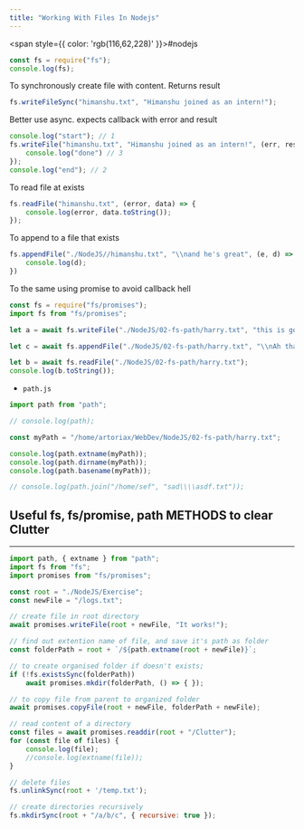 ```yaml
---
title: "Working With Files In Nodejs"
---
```



<span style={{ color: 'rgb(116,62,228)' }}>#nodejs</span> 

```js
const fs = require("fs");
console.log(fs);
```

To synchronously create file with content. Returns result

```js
fs.writeFileSync("himanshu.txt", "Himanshu joined as an intern!");
```

Better use async. expects callback with error and result

```js
console.log("start"); // 1
fs.writeFile("himanshu.txt", "Himanshu joined as an intern!", (err, res) => {
    console.log("done") // 3
});
console.log("end"); // 2
```

To read file at exists

```js
fs.readFile("himanshu.txt", (error, data) => {
    console.log(error, data.toString());
});
```

To append to a file that exists

```js
fs.appendFile("./NodeJS//himanshu.txt", "\\nand he's great", (e, d) => {
    console.log(d);
})
```

To the same using promise to avoid callback hell

```js
const fs = require("fs/promises");
import fs from "fs/promises";

let a = await fs.writeFile("./NodeJS/02-fs-path/harry.txt", "this is good");

let c = await fs.appendFile("./NodeJS/02-fs-path/harry.txt", "\\nAh that's good!");

let b = await fs.readFile("./NodeJS/02-fs-path/harry.txt");
console.log(b.toString());
```

- `path.js`

```js
import path from "path";

// console.log(path);

const myPath = "/home/artoriax/WebDev/NodeJS/02-fs-path/harry.txt";

console.log(path.extname(myPath));
console.log(path.dirname(myPath));
console.log(path.basename(myPath));

// console.log(path.join("/home/sef", "sad\\\\asdf.txt"));
```

## Useful fs, fs/promise, path METHODS to clear Clutter
---

```js
import path, { extname } from "path";
import fs from "fs";
import promises from "fs/promises";

const root = "./NodeJS/Exercise";
const newFile = "/logs.txt";

// create file in root directory
await promises.writeFile(root + newFile, "It works!");

// find out extention name of file, and save it's path as folder
const folderPath = root + `/${path.extname(root + newFile)}`;

// to create organised folder if doesn't exists;
if (!fs.existsSync(folderPath))
    await promises.mkdir(folderPath, () => { });

// to copy file from parent to organized folder
await promises.copyFile(root + newFile, folderPath + newFile);

// read content of a directory
const files = await promises.readdir(root + "/Clutter");
for (const file of files) {
    console.log(file);
    //console.log(extname(file));
}

// delete files
fs.unlinkSync(root + '/temp.txt');

// create directories recursively
fs.mkdirSync(root + "/a/b/c", { recursive: true });
```
